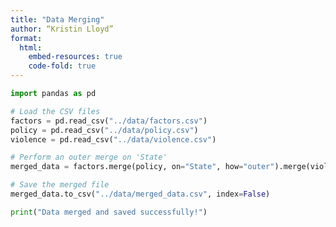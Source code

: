 ```yaml
---
title: "Data Merging"
author: “Kristin Lloyd”
format: 
  html:
    embed-resources: true
    code-fold: true
---
```

```python

import pandas as pd

# Load the CSV files
factors = pd.read_csv("../data/factors.csv")
policy = pd.read_csv("../data/policy.csv")
violence = pd.read_csv("../data/violence.csv")

# Perform an outer merge on 'State'
merged_data = factors.merge(policy, on="State", how="outer").merge(violence, on="State", how="outer")

# Save the merged file
merged_data.to_csv("../data/merged_data.csv", index=False)

print("Data merged and saved successfully!")

```
